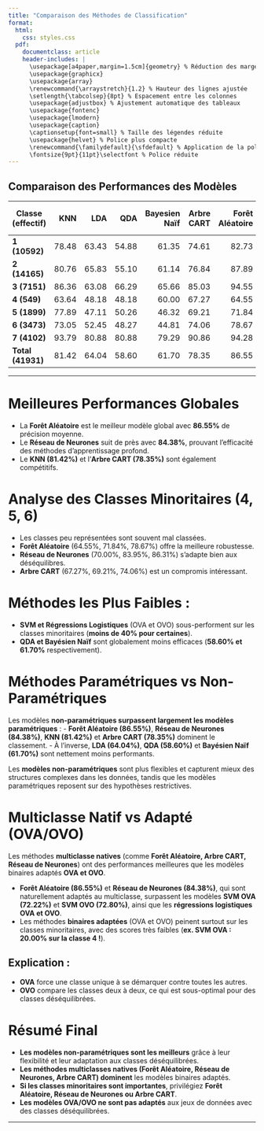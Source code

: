 ```yaml
---
title: "Comparaison des Méthodes de Classification"
format: 
  html:
    css: styles.css
  pdf:
    documentclass: article
    header-includes: |
      \usepackage[a4paper,margin=1.5cm]{geometry} % Réduction des marges
      \usepackage{graphicx}
      \usepackage{array}
      \renewcommand{\arraystretch}{1.2} % Hauteur des lignes ajustée
      \setlength{\tabcolsep}{8pt} % Espacement entre les colonnes
      \usepackage{adjustbox} % Ajustement automatique des tableaux
      \usepackage{fontenc}
      \usepackage{lmodern}
      \usepackage{caption}
      \captionsetup{font=small} % Taille des légendes réduite
      \usepackage{helvet} % Police plus compacte
      \renewcommand{\familydefault}{\sfdefault} % Application de la police compacte
      \fontsize{9pt}{11pt}\selectfont % Police réduite
---
```


## Comparaison des Performances des Modèles

::: {.content-visible when-format="pdf"}
\begin{adjustbox}{max width=\textwidth}
\begin{tabular}{|c|c|c|c|c|c|c|c|c|c|c|c|c|}
\hline
Classe (effectif) & KNN & LDA & QDA & Bayesien Naïf & Arbre CART & Forêt Aléatoire & Reg Log OVA & Reg Log OVO & Reg Multinom & Réseau Neurones & SVM OVA & SVM OVO \\
\hline
1 (10592) & 78.48 & 63.43 & 54.88 & 61.35 & 74.61 & 82.73 & 63.10 & 66.97 & 66.82 & 78.29 & 68.29 & 70.55 \\
2 (14165) & 80.76 & 65.83 & 55.10 & 61.14 & 76.84 & 87.89 & 75.89 & 75.40 & 75.61 & 86.69 & 78.57 & 78.61 \\
3 (7151) & 86.36 & 63.08 & 66.29 & 65.66 & 85.03 & 94.55 & 88.81 & 86.78 & 87.34 & 84.55 & 90.63 & 90.35 \\
4 (549) & 63.64 & 48.18 & 48.18 & 60.00 & 67.27 & 64.55 & 26.36 & 34.55 & 30.91 & 70.00 & 20.00 & 21.82 \\
5 (1899) & 77.89 & 47.11 & 50.26 & 46.32 & 69.21 & 71.84 & 16.58 & 25.79 & 24.21 & 83.95 & 33.16 & 34.47 \\
6 (3473) & 73.05 & 52.45 & 48.27 & 44.81 & 74.06 & 78.67 & 27.67 & 40.06 & 35.30 & 86.31 & 38.33 & 38.62 \\
7 (4102) & 93.79 & 80.88 & 80.88 & 79.29 & 90.86 & 94.28 & 81.36 & 80.39 & 79.66 & 92.33 & 82.10 & 81.49 \\
Total (41931) & 81.42 & 64.04 & 58.60 & 61.70 & 78.35 & 86.55 & 68.07 & 69.99 & 69.54 & 84.38 & 72.22 & 72.80 \\
\hline
\end{tabular}
\end{adjustbox}
:::

::: {.content-visible when-format="html"}
| Classe (effectif) | KNN   | LDA   | QDA   | Bayesien Naïf | Arbre CART | Forêt Aléatoire | Reg Log OVA | Reg Log OVO | Reg Multinom | Réseau Neurones | SVM OVA | SVM OVO |
|------------------|------:|------:|------:|--------------:|-----------:|----------------:|------------:|------------:|-------------:|----------------:|--------:|--------:|
| **1 (10592)**    | 78.48 | 63.43 | 54.88 | 61.35         | 74.61      | 82.73           | 63.10       | 66.97       | 66.82        | 78.29           | 68.29   | 70.55   |
| **2 (14165)**    | 80.76 | 65.83 | 55.10 | 61.14         | 76.84      | 87.89           | 75.89       | 75.40       | 75.61        | 86.69           | 78.57   | 78.61   |
| **3 (7151)**     | 86.36 | 63.08 | 66.29 | 65.66         | 85.03      | 94.55           | 88.81       | 86.78       | 87.34        | 84.55           | 90.63   | 90.35   |
| **4 (549)**      | 63.64 | 48.18 | 48.18 | 60.00         | 67.27      | 64.55           | 26.36       | 34.55       | 30.91        | 70.00           | 20.00   | 21.82   |
| **5 (1899)**     | 77.89 | 47.11 | 50.26 | 46.32         | 69.21      | 71.84           | 16.58       | 25.79       | 24.21        | 83.95           | 33.16   | 34.47   |
| **6 (3473)**     | 73.05 | 52.45 | 48.27 | 44.81         | 74.06      | 78.67           | 27.67       | 40.06       | 35.30        | 86.31           | 38.33   | 38.62   |
| **7 (4102)**     | 93.79 | 80.88 | 80.88 | 79.29         | 90.86      | 94.28           | 81.36       | 80.39       | 79.66        | 92.33           | 82.10   | 81.49   |
| **Total (41931)**| 81.42 | 64.04 | 58.60 | 61.70         | 78.35      | 86.55           | 68.07       | 69.99       | 69.54        | 84.38           | 72.22   | 72.80   |
:::

---

# Meilleures Performances Globales

- La **Forêt Aléatoire** est le meilleur modèle global avec **86.55%** de précision moyenne.
- Le **Réseau de Neurones** suit de près avec **84.38%**, prouvant l'efficacité des méthodes d'apprentissage profond.
- Le **KNN (81.42%)** et l'**Arbre CART (78.35%)** sont également compétitifs.

# Analyse des Classes Minoritaires (4, 5, 6)

- Les classes peu représentées sont souvent mal classées.
- **Forêt Aléatoire** (64.55%, 71.84%, 78.67%) offre la meilleure robustesse.
- **Réseau de Neurones** (70.00%, 83.95%, 86.31%) s’adapte bien aux déséquilibres.
- **Arbre CART** (67.27%, 69.21%, 74.06%) est un compromis intéressant.

# Méthodes les Plus Faibles :

- **SVM et Régressions Logistiques** (OVA et OVO) sous-performent sur les classes minoritaires (**moins de 40% pour certaines**).
- **QDA et Bayésien Naïf** sont globalement moins efficaces (**58.60% et 61.70%** respectivement).

# Méthodes Paramétriques vs Non-Paramétriques

Les modèles **non-paramétriques surpassent largement les modèles paramétriques** :
- **Forêt Aléatoire (86.55%)**, **Réseau de Neurones (84.38%)**, **KNN (81.42%)** et **Arbre CART (78.35%)** dominent le classement.
- À l’inverse, **LDA (64.04%)**, **QDA (58.60%)** et **Bayésien Naïf (61.70%)** sont nettement moins performants.

Les **modèles non-paramétriques** sont plus flexibles et capturent mieux des structures complexes dans les données, tandis que les modèles paramétriques reposent sur des hypothèses restrictives.

# Multiclasse Natif vs Adapté (OVA/OVO)

Les méthodes **multiclasse natives** (comme **Forêt Aléatoire, Arbre CART, Réseau de Neurones**) ont des performances meilleures que les modèles binaires adaptés **OVA et OVO**.

- **Forêt Aléatoire (86.55%)** et **Réseau de Neurones (84.38%)**, qui sont naturellement adaptés au multiclasse, surpassent les modèles **SVM OVA (72.22%)** et **SVM OVO (72.80%)**, ainsi que les **régressions logistiques OVA et OVO**.
- Les méthodes **binaires adaptées** (OVA et OVO) peinent surtout sur les classes minoritaires, avec des scores très faibles (**ex. SVM OVA : 20.00% sur la classe 4 !**).

## Explication : 
- **OVA** force une classe unique à se démarquer contre toutes les autres.
- **OVO** compare les classes deux à deux, ce qui est sous-optimal pour des classes déséquilibrées.

# Résumé Final

- **Les modèles non-paramétriques sont les meilleurs** grâce à leur flexibilité et leur adaptation aux classes déséquilibrées.
- **Les méthodes multiclasses natives (Forêt Aléatoire, Réseau de Neurones, Arbre CART) dominent** les modèles binaires adaptés.
- **Si les classes minoritaires sont importantes**, privilégiez **Forêt Aléatoire, Réseau de Neurones ou Arbre CART**.
- **Les modèles OVA/OVO ne sont pas adaptés** aux jeux de données avec des classes déséquilibrées.

---

